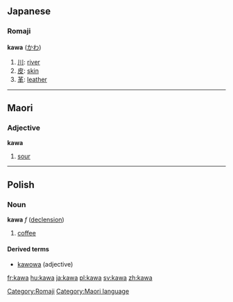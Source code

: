 ==Japanese==
===Romaji===
'''kawa''' ([[かわ]])

# [[川]]: [[river]]
# [[皮]]: [[skin]]
# [[革]]: [[leather]]

[[Category:Romaji]]

----

==Maori==
===Adjective===
'''kawa'''

# [[sour]]

[[Category:Maori language]]

----

==Polish==
===Noun===
'''kawa''' ''f'' ([[Wiktionary Appendix:Polish hard feminine noun declension|declension]])

# [[coffee]]

====Derived terms====
*[[kawowa]] (adjective)

[[fr:kawa]]
[[hu:kawa]]
[[ja:kawa]]
[[pl:kawa]]
[[sv:kawa]]
[[zh:kawa]]